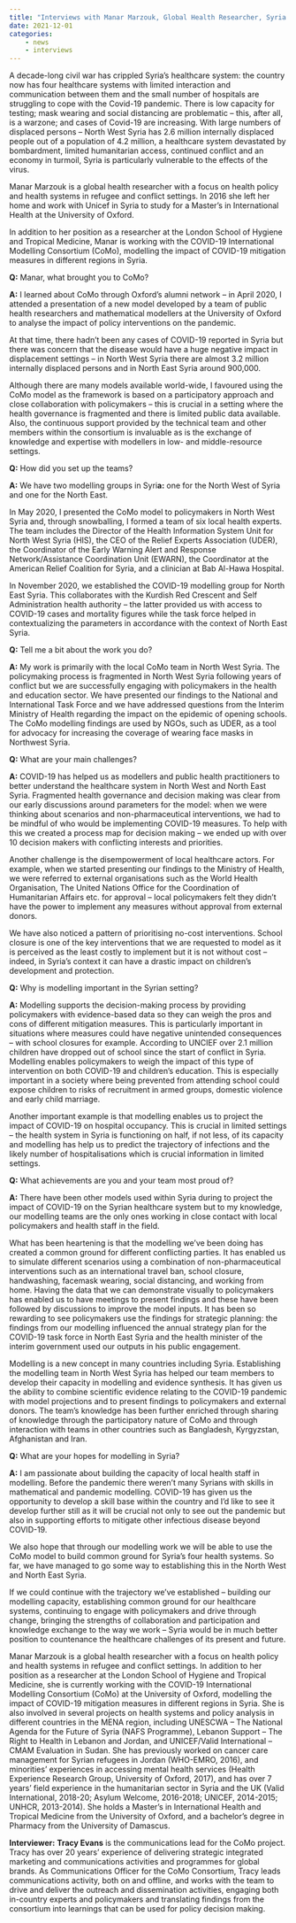 ```yaml
---
title: "Interviews with Manar Marzouk, Global Health Researcher, Syria (North West and North East)"
date: 2021-12-01
categories:
    - news
    - interviews
---
```


A decade-long civil war has crippled Syria’s healthcare system: the country now has four healthcare systems with limited interaction and communication between them and the small number of hospitals are struggling to cope with the Covid-19 pandemic. There is low capacity for testing; mask wearing and social distancing are problematic – this, after all, is a warzone; and cases of Covid-19 are increasing. With large numbers of displaced persons – North West Syria has 2.6 million internally displaced people out of a population of 4.2 million, a healthcare system devastated by bombardment, limited humanitarian access, continued conflict and an economy in turmoil, Syria is particularly vulnerable to the effects of the virus.

Manar Marzouk is a global health researcher with a focus on health policy and health systems in refugee and conflict settings. In 2016 she left her home and work with Unicef in Syria to study for a Master’s in International Health at the University of Oxford.

In addition to her position as a researcher at the London School of Hygiene and Tropical Medicine, Manar is working with the COVID-19 International Modelling Consortium (CoMo), modelling the impact of COVID-19 mitigation measures in different regions in Syria.

**Q:** Manar, what brought you to CoMo?

**A:** I learned about CoMo through Oxford’s alumni network – in April 2020, I attended a presentation of a new model developed by a team of public health researchers and mathematical modellers at the University of Oxford to analyse the impact of policy interventions on the pandemic.

At that time, there hadn’t been any cases of COVID-19 reported in Syria but there was concern that the disease would have a huge negative impact in displacement settings – in North West Syria there are almost 3.2 million internally displaced persons and in North East Syria around 900,000.

Although there are many models available world-wide, I favoured using the CoMo model as the framework is based on a participatory approach and close collaboration with policymakers – this is crucial in a setting where the health governance is fragmented and there is limited public data available. Also, the continuous support provided by the technical team and other members within the consortium is invaluable as is the exchange of knowledge and expertise with modellers in low- and middle-resource settings.

**Q:** How did you set up the teams?

**A:** We have two modelling groups in Syri**a:** one for the North West of Syria and one for the North East.

In May 2020, I presented the CoMo model to policymakers in North West Syria and, through snowballing, I formed a team of six local health experts. The team includes the Director of the Health Information System Unit for North West Syria (HIS), the CEO of the Relief Experts Association (UDER), the Coordinator of the Early Warning Alert and Response Network/Assistance Coordination Unit (EWARN), the Coordinator at the American Relief Coalition for Syria, and a clinician at Bab Al-Hawa Hospital.

In November 2020, we established the COVID-19 modelling group for North East Syria. This collaborates with the Kurdish Red Crescent and Self Administration health authority – the latter provided us with access to COVID-19 cases and mortality figures while the task force helped in contextualizing the parameters in accordance with the context of North East Syria. 

**Q:** Tell me a bit about the work you do?

**A:** My work is primarily with the local CoMo team in North West Syria. The policymaking process is fragmented in North West Syria following years of conflict but we are successfully engaging with policymakers in the health and education sector. We have presented our findings to the National and International Task Force and we have addressed questions from the Interim Ministry of Health regarding the impact on the epidemic of opening schools. The CoMo modelling findings are used by NGOs, such as UDER, as a tool for advocacy for increasing the coverage of wearing face masks in Northwest Syria.

**Q:** What are your main challenges?

**A:** COVID-19 has helped us as modellers and public health practitioners to better understand the healthcare system in North West and North East Syria. Fragmented health governance and decision making was clear from our early discussions around parameters for the model: when we were thinking about scenarios and non-pharmaceutical interventions, we had to be mindful of who would be implementing COVID-19 measures. To help with this we created a process map for decision making – we ended up with over 10 decision makers with conflicting interests and priorities. 

Another challenge is the disempowerment of local healthcare actors. For example, when we started presenting our findings to the Ministry of Health, we were referred to external organisations such as the World Health Organisation, The United Nations Office for the Coordination of Humanitarian Affairs etc. for approval – local policymakers felt they didn’t have the power to implement any measures without approval from external donors.  

We have also noticed a pattern of prioritising no-cost interventions. School closure is one of the key interventions that we are requested to model as it is perceived as the least costly to implement but it is not without cost – indeed, in Syria’s context it can have a drastic impact on children’s development and protection.

**Q:** Why is modelling important in the Syrian setting?

**A:** Modelling supports the decision-making process by providing policymakers with evidence-based data so they can weigh the pros and cons of different mitigation measures. This is particularly important in situations where measures could have negative unintended consequences – with school closures for example. According to UNCIEF over 2.1 million children have dropped out of school since the start of conflict in Syria. Modelling enables policymakers to weigh the impact of this type of intervention on both COVID-19 and children’s education. This is especially important in a society where being prevented from attending school could expose children to risks of recruitment in armed groups, domestic violence and early child marriage.

Another important example is that modelling enables us to project the impact of COVID-19 on hospital occupancy. This is crucial in limited settings – the health system in Syria is functioning on half, if not less, of its capacity and modelling has help us to predict the trajectory of infections and the likely number of hospitalisations which is crucial information in limited settings.

**Q:** What achievements are you and your team most proud of?

**A:** There have been other models used within Syria during to project the impact of COVID-19 on the Syrian healthcare system but to my knowledge, our modelling teams are the only ones working in close contact with local policymakers and health staff in the field. 

What has been heartening is that the modelling we’ve been doing has created a common ground for different conflicting parties. It has enabled us to simulate different scenarios using a combination of non-pharmaceutical interventions such as an international travel ban, school closure, handwashing, facemask wearing, social distancing, and working from home. Having the data that we can demonstrate visually to policymakers has enabled us to have meetings to present findings and these have been followed by discussions to improve the model inputs. It has been so rewarding to see policymakers use the findings for strategic planning: the findings from our modelling influenced the annual strategy plan for the COVID-19 task force in North East Syria and the health minister of the interim government used our outputs in his public engagement.

Modelling is a new concept in many countries including Syria. Establishing the modelling team in North West Syria has helped our team members to develop their capacity in modelling and evidence synthesis. It has given us the ability to combine scientific evidence relating to the COVID-19 pandemic with model projections and to present findings to policymakers and external donors. The team’s knowledge has been further enriched through sharing of knowledge through the participatory nature of CoMo and through interaction with teams in other countries such as Bangladesh, Kyrgyzstan, Afghanistan and Iran.

**Q:** What are your hopes for modelling in Syria?

**A:** I am passionate about building the capacity of local health staff in modelling. Before the pandemic there weren’t many Syrians with skills in mathematical and pandemic modelling. COVID-19 has given us the opportunity to develop a skill base within the country and I’d like to see it develop further still as it will be crucial not only to see out the pandemic but also in supporting efforts to mitigate other infectious disease beyond COVID-19. 

We also hope that through our modelling work we will be able to use the CoMo model to build common ground for Syria’s four health systems. So far, we have managed to go some way to establishing this in the North West and North East Syria. 

If we could continue with the trajectory we’ve established – building our modelling capacity, establishing common ground for our healthcare systems, continuing to engage with policymakers and drive through change, bringing the strengths of collaboration and participation and knowledge exchange to the way we work – Syria would be in much better position to countenance the healthcare challenges of its present and future.

Manar Marzouk is a global health researcher with a focus on health policy and health systems in refugee and conflict settings. In addition to her position as a researcher at the London School of Hygiene and Tropical Medicine, she is currently working with the COVID-19 International Modelling Consortium (CoMo) at the University of Oxford, modelling the impact of COVID-19 mitigation measures in different regions in Syria. She is also involved in several projects on health systems and policy analysis in different countries in the MENA region, including UNESCWA – The National Agenda for the Future of Syria (NAFS Programme), Lebanon Support – The Right to Health in Lebanon and Jordan, and UNICEF/Valid International – CMAM Evaluation in Sudan. She has previously worked on cancer care management for Syrian refugees in Jordan (WHO-EMRO, 2016), and minorities’ experiences in accessing mental health services (Health Experience Research Group, University of Oxford, 2017), and has over 7 years’ field experience in the humanitarian sector in Syria and the UK (Valid International, 2018-20; Asylum Welcome, 2016-2018; UNICEF, 2014-2015; UNHCR, 2013-2014). She holds a Master’s in International Health and Tropical Medicine from the University of Oxford, and a bachelor’s degree in Pharmacy from the University of Damascus.

**Interviewer:** **Tracy Evans** is the communications lead for the CoMo project. Tracy has over 20 years’ experience of delivering strategic integrated marketing and communications activities and programmes for global brands. As Communications Officer for the CoMo Consortium, Tracy leads communications activity, both on and offline, and works with the team to drive and deliver the outreach and dissemination activities, engaging both in-country experts and policymakers and translating findings from the consortium into learnings that can be used for policy decision making.